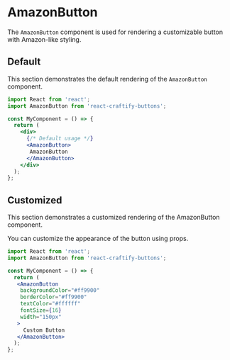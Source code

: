 

<Meta title="Buttons/AmazonButton" component={AmazonButton} />

# AmazonButton

The `AmazonButton` component is used for rendering a customizable button with Amazon-like styling.

## Default

This section demonstrates the default rendering of the `AmazonButton` component.

```jsx
import React from 'react';
import AmazonButton from 'react-craftify-buttons';

const MyComponent = () => {
  return (
    <div>
      {/* Default usage */}
      <AmazonButton>
       AmazonButton
      </AmazonButton>
    </div>
  );
};
```

## Customized

This section demonstrates a customized rendering of the AmazonButton component.

You can customize the appearance of the button using props.

```jsx
import React from 'react';
import AmazonButton from 'react-craftify-buttons';

const MyComponent = () => {
  return (
   <AmazonButton
    backgroundColor="#ff9900"
    borderColor="#ff9900"
    textColor="#ffffff"
    fontSize={16}
    width="150px"
   >
     Custom Button
   </AmazonButton>
  );
};
 
```